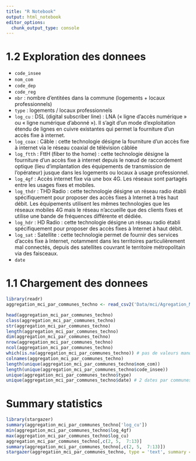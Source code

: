```yaml
---
title: "R Notebook"
output: html_notebook
editor_options: 
  chunk_output_type: console
---
```

# 1.2 Exploration des donnees
- `code_insee` 
- `nom_com`
- `code_dep`
- `code_reg`
- `nbr` : nombre d’entitées dans la commune (logements + locaux professionnels)
- `type` : logements / locaux professionnels
- `log_cu` :  DSL (digital subscriber line) : LNA (« ligne d'accès numérique » ou « ligne numérique d'abonné »). Il s’agit d’un mode d’exploitation étendu de lignes en cuivre existantes qui permet la fourniture d’un accès fixe à internet. 
- `log_coax` : Câble : cette technologie désigne la fourniture d’un accès fixe à internet via le réseau coaxial de télévision câblée 
- `log_ftth` : FttH (fiber to the home) : cette technologie désigne la fourniture d’un accès fixe à internet depuis le nœud de raccordement optique (lieu d'implantation des équipements de transmission de l'opérateur) jusque dans les logements ou locaux à usage professionnel. 
- `log_4gf` : Accès internet fixe via une box 4G. Les réseaux sont partagés entre les usages fixes et mobiles. 
- `log_thdr` : THD Radio : cette technologie désigne un réseau radio établi spécifiquement pour proposer des accès fixes à Internet à très haut débit. Les équipements utilisent les mêmes technologies que les réseaux mobiles 4G mais le réseau n’accueille que des clients fixes et utilise une bande de fréquences différente et dédiée. 
- `log_hdr` : HD Radio : cette technologie désigne un réseau radio établi spécifiquement pour proposer des accès fixes à Internet à haut débit. 
- `log_sat` : Satellite : cette technologie permet de fournir des services d’accès fixe à Internet, notamment dans les territoires particulièrement mal connectés, depuis des satellites couvrant le territoire métropolitain via des faisceaux. 
- `date`

# 1.1 Chargement des donnees
```r
library(readr)
aggregation_mci_par_communes_techno <- read_csv2('Data/mci/Agregation_MCI_par_Commune_commune-techno-beta.csv', skip = 1)
```

```r
head(aggregation_mci_par_communes_techno)
class(aggregation_mci_par_communes_techno)
str(aggregation_mci_par_communes_techno)
length(aggregation_mci_par_communes_techno)
dim(aggregation_mci_par_communes_techno)
nrow(aggregation_mci_par_communes_techno)
ncol(aggregation_mci_par_communes_techno)
which(is.na(aggregation_mci_par_communes_techno)) # pas de valeurs manquantes
colnames(aggregation_mci_par_communes_techno)
length(unique(aggregation_mci_par_communes_techno$nom_com))
length(unique(aggregation_mci_par_communes_techno$code_insee))
unique(aggregation_mci_par_communes_techno$type)
unique(aggregation_mci_par_communes_techno$date) # 2 dates par communes -> 70329 lignes au total
```

# Summary statistics
```r
library(stargazer)
summary(aggregation_mci_par_communes_techno['log_cu'])
min(aggregation_mci_par_communes_techno$log_4gf)
max(aggregation_mci_par_communes_techno$log_cu)
aggregation_mci_par_communes_techno[,c(2, 5,  7:13)]
summary(aggregation_mci_par_communes_techno[,c(2, 5,  7:13)])
stargazer(aggregation_mci_par_communes_techno, type = 'text', summary = F)
```


